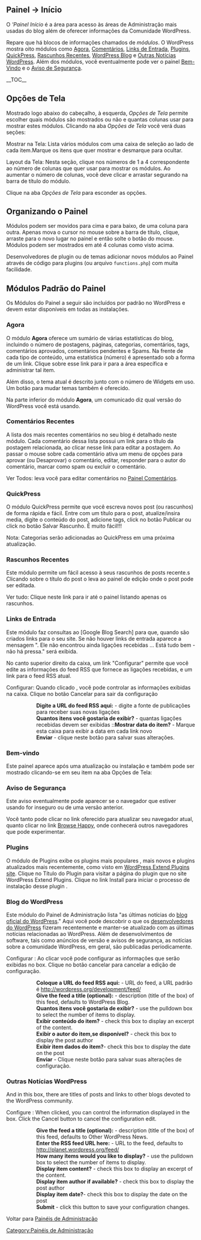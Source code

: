 {{Languages|
{{en|Dashboard SubPanel}}
{{ja|管理パネル/ダッシュボード}}
{{pt-br|Painel Início}}
}}
{{Comunidade WP-Brasil}}
{{Ajuda}}
==Painel &rarr; Início==
O '''Painel Início'' é a área para acesso às áreas de Administração mais usadas do blog além de oferecer informações da Comunidade WordPress.

Repare que há blocos de informações chamados de ''módulos''. O WordPress mostra oito módulos como [[#Agora|Agora]], [[#Comentários|Comentários]], [[#Links de Entrada|Links de Entrada]], [[#Plugins|Plugins]], [[#QuickPress|QuickPress]], [[#Rascunhos Recentes|Rascunhos Recentes]], [[#WordPress Blog|WordPress Blog]] e [[#Outras Notícias WordPress|Outras Notícias WordPress]]. Além dos módulos, você eventualmente pode ver o painel [[#Bem-Vindo|Bem-Vindo]] e o [[#Aviso de Segurança|Aviso de Segurança]].

{{Imagens|[[Image:painel-painel.png|750px]]|Painel Início}}
__TOC__

==Opções de Tela==

Mostrado logo abaixo do cabeçalho, à esquerda, ''Opções de Tela'' permite escolher quais módulos são mostrados ou não e quantas colunas usar para mostrar estes módulos. Clicando na aba ''Opções de Tela'' você verá duas seções:

;Mostrar na Tela: Lista vários módulos com uma caixa de seleção ao lado de cada item.Marque os itens que quer mostrar e desmarque para ocultar. 

;Layout da Tela: Nesta seção, clique nos números de 1 a 4 correspondente ao número de colunas que quer usar para mostrar os módulos. Ao aumentar o número de colunas, você deve clicar e arrastar segurando na barra de título do módulo.

Clique na aba ''Opções de Tela'' para esconder as opções.


==Organizando o Painel==
Módulos podem ser movidos para cima e para baixo, de uma coluna para outra. Apenas mova o cursor no mouse sobre a barra de título, clique, arraste para o novo lugar no painel e então solte o botão do mouse. Módulos podem ser mostrados em até 4 colunas como visto acima.

Desenvolvedores de plugin ou de temas adicionar novos módulos ao Painel através de código para plugins (ou arquivo <tt>functions.php</tt>) com muita facilidade.

==Módulos Padrão do Painel==
Os Módulos do Painel a seguir são incluídos por padrão no WordPress e devem estar disponíveis em todas as instalações.

===Agora===
O módulo '''Agora''' oferece um sumário de várias estatísticas do blog, incluindo o número de postagens, páginas, categorias, comentários, tags, comentários aprovados, comentários pendentes e Spams. Na frente de cada tipo de conteúdo, uma estatística (número) é apresentado sob a forma de um link. Clique sobre esse link para ir para a área específica e administrar tal item.

Além disso, o tema atual é descrito junto com o número de Widgets em uso. Um botão para mudar temas também é oferecido.

Na parte inferior do módulo '''Agora''', um comunicado diz qual versão do WordPress você está usando.

===Comentários Recentes===
A lista dos mais recentes comentários no seu blog é detalhado neste módulo. Cada comentário dessa lista possui um link para o título da postagem relacionada, ao clicar nesse link para editar a postagem. Ao passar o mouse sobre cada comentário ativa um menu de opções para aprovar (ou Desaprovar) o comentário, editar, responder para o autor do comentário, marcar como spam ou excluir o comentário. 

; Ver Todos: leva você para editar comentários no [[pt-br:Painel Comentários|Painel Comentários]].

===QuickPress===
O módulo QuickPress permite que você escreva novos post (ou rascunhos) de forma rápida e fácil. Entre com um título para o post, atualize/insira media, digite o conteúdo do post, adicione tags, click no botão Publicar ou click no botão Salvar Rascunho. É muito fácil!!!

Nota: Categorias serão adicionadas ao QuickPress em uma próxima atualização.

===Rascunhos Recentes===
Este módulo permite um fácil acesso à seus rascunhos de posts recente.s Clicando sobre o título do post o leva ao painel de edição onde o post pode ser editada.

;Ver tudo: Clique neste link para ir até o painel listando apenas os rascunhos.

{{Traduz}}

===Links de Entrada===
Este módulo faz consultas ao [Google Blog Search] para que, quando são criados links para o seu site. Se não houver links de entrada aparece a mensagem ". Ele não encontrou ainda ligações recebidas ... Está tudo bem - não há pressa." será exibida.

No canto superior direito da caixa, um link "Configurar" permite que você edite as informações do feed RSS que fornece as ligações recebidas, e um link para o feed RSS atual.

;Configurar: Quando clicado , você pode controlar as informações exibidas na caixa.  Clique no botão Cancelar para sair da configuração 
::'''Digite a URL do feed RSS aqui:''' - digite a fonte de publicações para receber suas novas ligações 
::'''Quantos itens você gostaria de exibir?''' - quantas ligações recebidas devem ser exibidas ::'''Mostrar data do item?''' - Marque esta caixa para exibir a data em cada link novo 
::'''Enviar''' - clique neste botão para salvar suas alterações.

===Bem-vindo===
Este painel aparece após uma atualização ou instalação e também pode ser mostrado clicando-se em seu item na aba Opções de Tela:
{{Imagens|[[Image:bem-vindo.png|750px]]|Painel Bem-vindo no Painel Início}}

===Aviso de Segurança===
Este aviso eventualmente pode aparecer se o navegador que estiver usando for inseguro ou de uma versão anterior.
{{Imagens|[[Image:browse-happy.png]]|Aviso sobre o navegador Chrome}}

Você tanto pode clicar no link oferecido para atualizar seu navegador atual, quanto clicar no link  [http://browsehappy.com/ Browse Happy], onde conhecerá outros navegadores que pode experimentar.

===Plugins===
O módulo de Plugins exibe os plugins mais populares , mais novos e plugins atualizados mais recentemente, como visto em [http://wordpress.org/extend/plugins/ WordPress Extend Plugins site].
Clique no Título do Plugin para visitar a página do plugin que no site WordPress Extend Plugins. 
Clique no link Install para iniciar o processo de instalação desse plugin .

===Blog do WordPress===
Este módulo do Painel de Administração lista "as últimas notícias do [http://www.wordpress.org/development/ blog oficial do WordPress]." Aqui você pode descobrir o que os [http://wordpress.org/about/ desenvolvedores do WordPress] fizeram recentemente e manter-se atualizado com as últimas notícias relacionadas ao WordPress. Além de desenvolvimentos de software, tais como anúncios de versão e avisos de segurança, as notícias sobre a comunidade WordPress, em geral, são publicadas periodicamente.

;Configurar : Ao clicar você pode configurar as informações que serão exibidas no box.  Clique no botão cancelar para cancelar a edição de configuração.
::'''Coloque a URL do feed RSS aqui:''' - URL do feed, a URL padrão é http://wordpress.org/development/feed/
::'''Give the feed a title (optional):''' -  description (title of the box) of this feed, defaults to WordPress Blog.
::'''Quantos itens você gostaria de exibir?''' - use the pulldown box to select the number of items to display.
::'''Exibir conteúdo do item?''' - check this box to display an excerpt of the content.
::'''Exibir o autor do item,se disponível?''' - check this box to display the post author
::'''Exibir item dados do item?'''- check this box to display the date on the post
::'''Enviar''' - Clique neste botão para salvar suas alterações de configuração.

===Outras Notícias WordPress===
And in this box, there are titles of posts and links to other blogs devoted to the WordPress community.

;Configure : When clicked, you can control the information displayed in the box.  Click the Cancel button to cancel the configuration edit.
::'''Give the feed a title (optional):''' -  description (title of the box) of this feed, defaults to Other WordPress News.
::'''Enter the RSS feed URL here:''' - URL to the feed, defaults to http://planet.wordpress.org/feed/
::'''How many items would you like to display?''' - use the pulldown box to select the number of items to display.
::'''Display item content?''' - check this box to display an excerpt of the content.
::'''Display item author if available?''' - check this box to display the post author
::'''Display item date?'''- check this box to display the date on the post
::'''Submit''' - click this button to save your configuration changes.

Voltar para [[pt-br:Painéis de Administração|Painéis de Administração]]
{{Painel de Administração}}
{{AjudaPainel}}
[[Category:Painéis de Administração]]